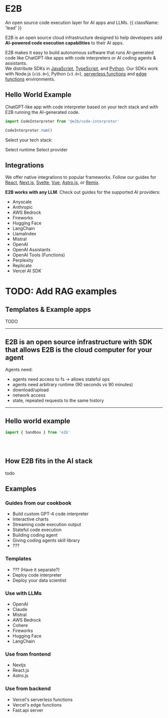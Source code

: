 

<HeroPattern />


<div className="flex items-center justify-start gap-3">
  <LogoSymbol className="rounded-full h-12 w-12 m-0 bg-black"/>
  <h1 className="m-0 bg-transparent border-none">E2B</h1>
</div>
An open source code execution layer for AI apps and LLMs. {{ className: 'lead' }}


E2B is an open source cloud infrastructure designed to help developers add **AI-powered code execution capabilities** to their AI apps.

E2B makes it easy to build autonomous software that runs AI-generated code like ChatGPT-like apps with code interpreters or AI coding agents & assistants. <br />
We distribute SDKs in [JavaScript](), [TypeScript](), and [Python](). Our SDKs work with Node.js (`v16.0+`), Python (`v3.8+`), [serverless functions]() and [edge functions]() environments.

## Hello World Example
ChatGPT-like app with code interpreter based on your tech stack and with E2B running the AI-generated code.
<HelloWorld/>

```ts
import CodeInterpreter from '@e2b/code-interpreter'

CodeInterpreter.run()
```
Select your tech stack:


Select runtime
Select provider

## Integrations
We offer native integrations to popular frameworks. Follow our guides for [React](), [Next.js](), [Svelte](), [Vue](), [Astro.js](), or [Remix]().

**E2B works with any LLM**. Check out guides for the supported AI providers:
  - Anyscale
  - Anthropic
  - AWS Bedrock
  - Fireworks
  - Hugging Face
  - LangChain
  - LlamaIndex
  - Mistral
  - OpenAI
  - OpenAI Assistants
  - OpenAI Tools (Functions)
  - Perplexity
  - Replicate
  - Vercel AI SDK

# TODO: Add RAG examples

## Templates & Example apps
TODO

---

E2B is an open source infrastructure with SDK that allows
E2B is the cloud computer for your agent
---

Agents need:
- agents need access to fs -> allows stateful ops
- agents need arbitrary runtime (90 seconds vs 90 minutes)
- download/upload
- network access
- state, repeated requests to the same history

---


## Hello world example


```js
import { Sandbox } from 'e2b'





```

## How E2B fits in the AI stack
todo

## Examples

### Guides from our cookbook
- Build custom GPT-4 code interpreter
- Interactive charts
- Streaming code execution output
- Stateful code execution
- Building coding agent
- Giving coding agents skill library
- ???

### Templates
- ??? (Have it separate?)
- Deploy code interpreter
- Deploy your data scientist

### Use with LLMs
- OpenAI
- Claude
- Mistral
- AWS Bedrock
- Cohere
- Fireworks
- Hugging Face
- LangChain

### Use from frontend
- Nextjs
- React.js
- Astro.js

### Use from backend
- Vercel's serverless functions
- Vercel's edge functions
- Fast.api server
